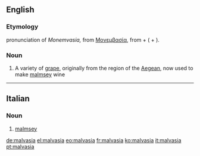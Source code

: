 ==English==

===Etymology===
{{etyl|it|en}} pronunciation of ''Monemvasia,'' from {{etyl|grc|en}} [[w:Monemvasia|Μονεμβασία]], from {{term|μόνος|lang=grc}} + {{term|ἔμβασις||entering into|lang=grc}} ({{term|ἐν|lang=grc}} + {{term|βάσις|lang=grc}}).

===Noun===
{{en-noun}}

# A variety of [[grape]], originally from the region of the [[Aegean]], now used to make [[malmsey]] wine

----

==Italian==

===Noun===
{{it-noun|f}}

# [[malmsey]]

[[de:malvasia]]
[[el:malvasia]]
[[eo:malvasia]]
[[fr:malvasia]]
[[ko:malvasia]]
[[it:malvasia]]
[[pt:malvasia]]